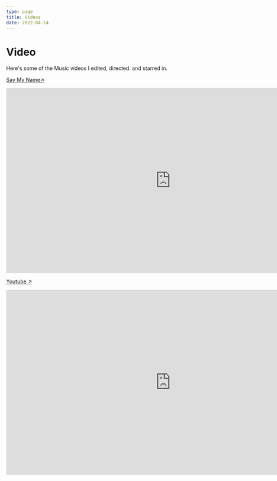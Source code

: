 ```yaml
---
type: page
title: Videos
date: 2022-04-14
---
```


# Video

Here's some of the Music videos I edited, directed. and starred in.

[Say My Name↗ ](https://www.youtube.com/watch?v=z8Fukwbut3Q)
<iframe width="888" 
        height="500" 
        src="https://www.youtube.com/embed/z8Fukwbut3Q" 
        title="YouTube video player" 
        frameborder="0" 
        allow="accelerometer; autoplay; clipboard-write; encrypted-media; gyroscope; picture-in-picture" allowfullscreen>
</iframe>


[Youtube ↗ ](https://www.youtube.com/watch?v=0uSx8aus7Z4)
<iframe width="888" 
        height="500" 
        src="https://www.youtube.com/embed/0uSx8aus7Z4" 
        title="YouTube video player" frameborder="0" 
        allow="accelerometer; autoplay; clipboard-write; encrypted-media; gyroscope; picture-in-picture" allowfullscreen>
</iframe>



